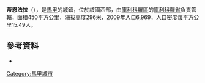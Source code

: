'''蒂恩法拉'''（{{lang-fr|Tienfala}}），是[[馬里|馬里]]的城鎮，位於該國西部，由[[庫利科羅區|庫利科羅區]]的[[庫利科羅省|庫利科羅省]]負責管轄，面積450平方公里，海拔高度296米，2009年人口6,969，人口密度每平方公里15.49人。

==參考資料==
*{{cite web|url=http://mali-reforme-telecom.mctmtl.com/previsions.pdf|title=Previsions de desserte des communes pour la periode de 2001-2005|publisher=Mali Reforme Telecom|accessdate=February 9, 2009|deadurl=yes|archiveurl=https://web.archive.org/web/20040829024117/http://mali-reforme-telecom.mctmtl.com/previsions.pdf|archivedate=2004-08-29}}

{{Coord|12|44|10|N|7|45|1|W|display=title}}

{{庫利科羅區}}

[[Category:馬里城市|Category:馬里城市]]


{{Mali-geo-stub}}